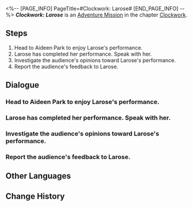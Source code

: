 <%-- [PAGE_INFO]
PageTitle=#Clockwork: Larose#
[END_PAGE_INFO] --%>
{{Stub|Dialogue, characters, and location(s)}}
{{Mission Infobox
|id            = 4240312
|title         = 
|image         = Mission Clockwork: Larose.png
|type          = Adventure
|event_name    = 
|chapter       = Clockwork
|requirements  = [[Trailblaze Mission]] ''[[Gentleness, the Name of Nocturne]]'' completed
|summary       = <!--official mission summary from Fate's Atlas-->
|characters    = <!--characters that appear in this mission-->
|startLocation = <!--location as it intially appears on the mission screen-->
|world         = <!--i.e. Penacony-->
|area          = <!--i.e. A Child's Dream-->
|prev          = 
|next          = 
|exp           = 100
|credits       = 20000
|stellarJade   = 
|other         = {{Card List|Refined Aether*3; Clock Credits*180|delim=;}}
}}
'''''Clockwork: Larose''''' is an [[Adventure Mission]] in the chapter [[Clockwork]].

==Steps==
# Head to Aideen Park to enjoy Larose's performance.
# Larose has completed her performance. Speak with her.
# Investigate the audience's opinions toward Larose's performance.
# Report the audience's feedback to Larose.

<!--
==Gameplay Notes==

--><!--
==Trial Character==

-->
==Dialogue==
{{Stub Dialogue}}
{{Dialogue Start}}
:{{tx}}
{{Dialogue End}}

===Head to Aideen Park to enjoy Larose's performance.===
{{Mission Description|type=adventure|location=<!--to be added-->|update|Tick... tock! Quick, Adjust the hands... Tick, tock!<br />People's minds await your exploration. Help them regain their true selves!}}
{{Dialogue Start}}
:{{tx}}
{{Dialogue End}}

===Larose has completed her performance. Speak with her.===
{{Mission Description|type=adventure|location=<!--to be added-->|update|Tick... tock! Quick, adjust the hands... Tick, tock!<br />People's minds await your exploration. Help them regain their true selves!}}
{{Dialogue Start}}
:{{tx}}
{{Dialogue End}}

===Investigate the audience's opinions toward Larose's performance.===
{{Mission Description|type=adventure|location=<!--to be added-->|update|Tick... tock! Quick, adjust the hands... Tick, tock!<br />People's minds await your exploration. Help them regain their true selves!}}
{{Dialogue Start}}
:{{tx}}
{{Dialogue End}}

===Report the audience's feedback to Larose.===
{{Mission Description|type=adventure|location=<!--to be added-->|update|Tick... tock! Quick, adjust the hands... Tick, tock!<br />People's minds await your exploration. Help them regain their true selves!}}
{{Dialogue Start}}
:{{tx}}
{{Dialogue End}}

==Other Languages==
{{Other Languages
|en   = Clockwork: Larose
|zhs  = 钟表把戏：拉洛丝
|zht  = 鐘錶把戲：拉洛絲
|ja   = クロックトリック：ラローズ
|ko   = 시계 트릭: 라로즈
|es   = Trucorreloj: Larose
|fr   = Pouvoir de la Pendule : Larose
|ru   = Заводной механизм: Лароуз
|th   = กลนาฬิกา: Larose
|vi   = Thủ Thuật Đồng Hồ: Larose
|de   = Uhrwerk: Larose
|id   = Clockwork: Larose
|pt   = Truquelógio: Larose
}}

==Change History==
{{Change History|2.0}}
